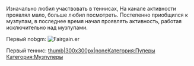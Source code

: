 {{Инфобокс для пуперов
|title2=MrCounterMax
|другие_ники=
|image3=[[Файл:MrCounterMax.jpg|left]]
|сферы_творчества=RYTP, RYTPMV
|год_начала=2011
|image4=
|имя_фамилия=Максим Шевчук
|дата_рождения=1 июля 1996 г.
|место_проживания=Москва
|ссылки=
*[https://www.youtube.com/user/MrCountermax/videos?sort=da&view=0&flow=grid YouTube]
}}

Изначально любил участвовать в теннисах, На канале активности проявлял мало, больше любил посмотреть. Постепенно приобщился к музпупам, в последнее время начал проявлять активность, работая исключительно над музпупами.

Первый nobgm:
[[File:Fairgain.er|thumb|none]]

Первый теннис:
[[Файл:Unknowntennis.exe RYTP Tennis|thumb|300x300px|none]][[Категория:Пуперы]]
[[Категория:Музпуперы]]